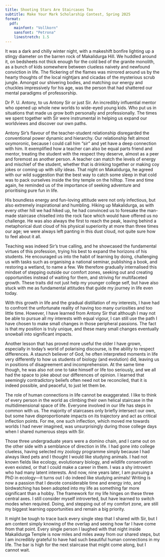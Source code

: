 ```yaml
---
title: Shooting Stars Are Staircases Too
subtitle: Make Your Mark Scholarship Contest, Spring 2025
format: 
  pdf:
    mainfont: "Vollkorn"
    sansfont: "Petrona"
    linestretch: 1.5
---
```


<!-- Please create a Video, Literary, Artistic, or Musical Submission in response to the following: Share a person of influence in your life. How has this individual influenced your journey? What impact has their influence had on your life? How does this person inspire you? -->

<!-- This person can be someone from the present or past. They could be a world, cultural, or local hero. Maybe they are an entertainer, athlete, family member, musician, humanitarian, artist, teacher, etc. -->

<!-- Fulfills the request (50%), Creativity (25%), Originality (25%).BONUS POINTS - Letter of Recommendation from faculty or staff member at your school. -->

It was a dark and chilly winter night, with a makeshift bonfire lighting up a stingy diameter on the barren rock of Makalidurga Hill. We huddled around it, on bedsheets not thick enough for the cold bed of the granite monolith, as a bunch of kids somewhere between clueless naivety and newfound conviction in life. The flickering of the flames was mirrored around us by the hearty thoughts of the local nightjars and cicadas of the mysterious scrub jungle. Amongst our shivering bodies, and matching our energy and chuckles impressively for his age, was the person that had shattered our mental paradigms of professorship.

Dr P. U. Antony, to us Antony Sir or just Sir. An incredibly influential mentor who opened up whole new worlds to wide-eyed young kids. Who put us in situations that made us grow both personally and professionally. The times we spent together with Sir were instrumental in helping us expand our worldviews and discover our own paths. 

Antony Sir's flavour of the teacher-student relationship disregarded the conventional power dynamic and hierarchy. Our relationship felt almost oxymoronic, because I could call him "sir" and yet have a deep connection with him. It exemplified how a teacher can also be equal parts friend and mentor, treating the student with the respect they deserve, almost as a peer and foremost as another person. A teacher can match the levels of energy and mischief of the student, whether that is drinking together or making coy jokes or coming up with silly ideas. That night on Makalidurga, he agreed with our wild suggestion that the best way to catch some sleep in that cold was to pack ourselves inside the tiny temple on the hilltop. Time and time again, he reminded us of the importance of seeking adventure and prioritising pure fun in life. 

His boundless energy and fun-loving attitude were not only infectious, but also extremely inspirational and humbling. Hiking up Makalidurga, as with every other hill we had hiked up, he had convinced us to foresake the man-made staircase chiselled into the rock face which would have offered us no challenge. He was also always the first to reach the peak, leaving behind a metaphorical dust cloud of his physical superiority at more than three times our age; we were always left panting in this dust cloud, not quite sure how to feel about it all.

Teaching was indeed Sir's true calling, and he showcased the fundamental virtues of this profession, trying his best to expand the horizons of his students. He encouraged us into the habit of learning by doing, challenging us with tasks such as organising a national seminar, publishing a book, and restoring a wetland, to name a few. We therefore gradually internalised this mindset of stepping outside our comfort zones, seeking out and creating opportunities instead of waiting for them, and striving for multifaceted growth. These traits did not just help my younger college self, but have also stuck with me as fundamental attitudes that guide my journey in life even today. 

With this growth in life and the gradual distillation of my interests, I have had to confront the unfortunate reality of having too many curiosities and too little time. However, I have learned from Antony Sir that although I may not be able to pursue all my interests with equal vigour, I can still use the path I have chosen to make small changes in those peripheral passions. The fact is that my position is truly unique, and these many small changes eventually snowball into significant impacts.

Another lesson that has proved more useful the older I have grown, especially in today's world of polarising discourse, is the ability to respect differences. A staunch believer of God, he often interpreted moments in life very differently to how us students of biology (and evolution) did, leaving us in positions of disagreement and incomprehension. At the same time though, he was also not one to take himself or life too seriously, and we all had the space to joke about our differences of opinion. I learned that seemingly contradictory beliefs often need not be reconciled, that it is indeed possible, and peaceful, to just let them be.

The role of human connections in life cannot be exaggerated. I like to think of every person in the world as climbing their own helical staircase in the multidimensional space of life. Everyone involved in our life has steps in common with us. The majority of staircases only briefly intersect our own, but some have disproportionate impacts on its trajectory and act as critical inflection points. For me, one such inflection, which moved me towards worlds I had never imagined, was unsurprisingly during those college days when I shared numerous steps with Sir. 

Those three undergraduate years were a domino chain, and I came out on the other side with a semblance of direction in life. I had gone into college clueless, having selected my zoology programme simply because I had always liked pets and I thought I would like studying animals. I had not known fields like ecology, evolutionary biology, and wildlife conservation even existed, or that I could make a career in them. I was a shy introvert who had many latent interests. And now, nine years later, I am pursuing a PhD in ecology---it turns out I do indeed like studying animals! Writing is now a passion that I devote considerable time and energy into, and birdwatching has been adopted into my life as something far more significant than a hobby. The framework for my life hinges on these three central axes. I still consider myself introverted, but have learned to switch modes when required. Doing, and stepping out of my comfort zone, are still my biggest learning opportunities and remain a big priority. 

It might be tough to trace back every single step that I shared with Sir, but I am content simply knowing of the overlap and seeing how far I have come from that point. Every single person I laughed with that night inside Makalidurga Temple is now miles and miles away from our shared steps, but I am incredibly grateful to have had such beautiful human connections in my life. The bar is high for the next staircase that might come along, but I cannot wait.
